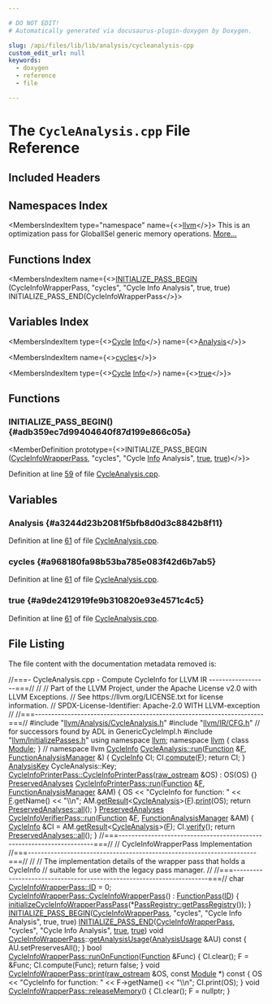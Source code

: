 ```yaml
---

# DO NOT EDIT!
# Automatically generated via docusaurus-plugin-doxygen by Doxygen.

slug: /api/files/lib/lib/analysis/cycleanalysis-cpp
custom_edit_url: null
keywords:
  - doxygen
  - reference
  - file

---
```





# The `CycleAnalysis.cpp` File Reference

<DoxygenPage pluginConfig={pluginConfig}>



## Included Headers

<IncludesList>
<IncludesListItem
  filePath="llvm/Analysis/CycleAnalysis.h"
  permalink="/docs/api/files/include/include/llvm/include/llvm/analysis/cycleanalysis-h"
  isLocal="true" />
<IncludesListItem
  filePath="llvm/IR/CFG.h"
  permalink="/docs/api/files/include/include/llvm/include/llvm/ir/cfg-h"
  isLocal="true" />
<IncludesListItem
  filePath="llvm/InitializePasses.h"
  permalink="/docs/api/files/include/include/llvm/initializepasses-h"
  isLocal="true" />
</IncludesList>

## Namespaces Index

<MembersIndex>

<MembersIndexItem
  type="namespace"
  name={<><a href="/docs/api/namespaces/llvm">llvm</a></>}>
This is an optimization pass for GlobalISel generic memory operations. <a href="/docs/api/namespaces/llvm/#details">More...</a>
</MembersIndexItem>

</MembersIndex>

## Functions Index

<MembersIndex>

<MembersIndexItem
  name={<><a href="#adb359ec7d99404640f87d199e866c05a">INITIALIZE&#95;PASS&#95;BEGIN</a> (CycleInfoWrapperPass, &quot;cycles&quot;, &quot;Cycle Info Analysis&quot;, true, true) INITIALIZE&#95;PASS&#95;END(CycleInfoWrapperPass</>}>
</MembersIndexItem>

</MembersIndex>

## Variables Index

<MembersIndex>

<MembersIndexItem
  type={<><a href="/docs/api/namespaces/llvm/#a60dc5ae8be8d73033ce099677e645b9b">Cycle</a> <a href="/docs/api/files/lib/lib/codegen/lib/codegen/globalisel/cseinfo-cpp/#a75f8a8519c2c9b30e7c06dc5e256fffa">Info</a></>}
  name={<><a href="#a3244d23b2081f5bfb8d0d3c8842b8f11">Analysis</a></>}>
</MembersIndexItem>

<MembersIndexItem
  name={<><a href="#a968180fa98b53ba785e083f42d6b7ab5">cycles</a></>}>
</MembersIndexItem>

<MembersIndexItem
  type={<><a href="/docs/api/namespaces/llvm/#a60dc5ae8be8d73033ce099677e645b9b">Cycle</a> <a href="/docs/api/files/lib/lib/codegen/lib/codegen/globalisel/cseinfo-cpp/#a75f8a8519c2c9b30e7c06dc5e256fffa">Info</a></>}
  name={<><a href="#a9de2412919fe9b310820e93e4571c4c5">true</a></>}>
</MembersIndexItem>

</MembersIndex>


<SectionDefinition>

## Functions

### INITIALIZE&#95;PASS&#95;BEGIN() {#adb359ec7d99404640f87d199e866c05a}

<MemberDefinition
  prototype={<>INITIALIZE&#95;PASS&#95;BEGIN (<a href="/docs/api/classes/llvm/cycleinfowrapperpass">CycleInfoWrapperPass</a>, &quot;cycles&quot;, &quot;Cycle <a href="/docs/api/files/lib/lib/codegen/lib/codegen/globalisel/cseinfo-cpp/#a75f8a8519c2c9b30e7c06dc5e256fffa">Info</a> Analysis&quot;, <a href="/docs/api/files/lib/lib/analysis/basicaliasanalysis-cpp/#af6d5cafbdfc5313e65d990120021a3ec">true</a>, <a href="/docs/api/files/lib/lib/analysis/basicaliasanalysis-cpp/#af6d5cafbdfc5313e65d990120021a3ec">true</a>)</>}>

Definition at line <a href="#l00059">59</a> of file <a href="/docs/api/files/lib/lib/analysis/cycleanalysis-cpp">CycleAnalysis.cpp</a>.
</MemberDefinition>

</SectionDefinition>

<SectionDefinition>

## Variables

### Analysis {#a3244d23b2081f5bfb8d0d3c8842b8f11}

<MemberDefinition
  prototype="Cycle Info Analysis">

Definition at line <a href="#l00061">61</a> of file <a href="/docs/api/files/lib/lib/analysis/cycleanalysis-cpp">CycleAnalysis.cpp</a>.
</MemberDefinition>

### cycles {#a968180fa98b53ba785e083f42d6b7ab5}

<MemberDefinition
  prototype="print machine cycles">

Definition at line <a href="#l00061">61</a> of file <a href="/docs/api/files/lib/lib/analysis/cycleanalysis-cpp">CycleAnalysis.cpp</a>.
</MemberDefinition>

### true {#a9de2412919fe9b310820e93e4571c4c5}

<MemberDefinition
  prototype="Cycle Info true">

Definition at line <a href="#l00061">61</a> of file <a href="/docs/api/files/lib/lib/analysis/cycleanalysis-cpp">CycleAnalysis.cpp</a>.
</MemberDefinition>

</SectionDefinition>

## File Listing

The file content with the documentation metadata removed is:

<ProgramListing>

<Link id="l00001" /><CodeLine lineNumber="1"><span class="doxyHighlightComment">//===- CycleAnalysis.cpp - Compute CycleInfo for LLVM IR ------------------===//</span></CodeLine>
<Link id="l00002" /><CodeLine lineNumber="2"><span class="doxyHighlightComment">//</span></CodeLine>
<Link id="l00003" /><CodeLine lineNumber="3"><span class="doxyHighlightComment">// Part of the LLVM Project, under the Apache License v2.0 with LLVM Exceptions.</span></CodeLine>
<Link id="l00004" /><CodeLine lineNumber="4"><span class="doxyHighlightComment">// See https://llvm.org/LICENSE.txt for license information.</span></CodeLine>
<Link id="l00005" /><CodeLine lineNumber="5"><span class="doxyHighlightComment">// SPDX-License-Identifier: Apache-2.0 WITH LLVM-exception</span></CodeLine>
<Link id="l00006" /><CodeLine lineNumber="6"><span class="doxyHighlightComment">//</span></CodeLine>
<Link id="l00007" /><CodeLine lineNumber="7"><span class="doxyHighlightComment">//===----------------------------------------------------------------------===//</span></CodeLine>
<Link id="l00008" /><CodeLine lineNumber="8"></CodeLine>
<Link id="l00009" /><CodeLine lineNumber="9"><span class="doxyHighlightPreprocessor">#include &quot;<a href="/docs/api/files/include/include/llvm/include/llvm/analysis/cycleanalysis-h">llvm/Analysis/CycleAnalysis.h</a>&quot;</span></CodeLine>
<Link id="l00010" /><CodeLine lineNumber="10"><span class="doxyHighlightPreprocessor">#include &quot;<a href="/docs/api/files/include/include/llvm/include/llvm/ir/cfg-h">llvm/IR/CFG.h</a>&quot;</span><span class="doxyHighlight"> </span><span class="doxyHighlightComment">// for successors found by ADL in GenericCycleImpl.h</span></CodeLine>
<Link id="l00011" /><CodeLine lineNumber="11"><span class="doxyHighlightPreprocessor">#include &quot;<a href="/docs/api/files/include/include/llvm/initializepasses-h">llvm/InitializePasses.h</a>&quot;</span></CodeLine>
<Link id="l00012" /><CodeLine lineNumber="12"></CodeLine>
<Link id="l00013" /><CodeLine lineNumber="13"><span class="doxyHighlightKeyword">using namespace </span><span class="doxyHighlight"><a href="/docs/api/namespaces/llvm">llvm</a>;</span></CodeLine>
<Link id="l00014" /><CodeLine lineNumber="14"></CodeLine>
<Link id="l00015" /><CodeLine lineNumber="15"><span class="doxyHighlightKeyword">namespace </span><span class="doxyHighlight"><a href="/docs/api/namespaces/llvm">llvm</a> &#123;</span></CodeLine>
<Link id="l00016" /><CodeLine lineNumber="16"><span class="doxyHighlightKeyword">class </span><span class="doxyHighlight"><a href="/docs/api/classes/llvm/module">Module</a>;</span></CodeLine>
<Link id="l00017" /><CodeLine lineNumber="17"><span class="doxyHighlight">&#125; </span><span class="doxyHighlightComment">// namespace llvm</span></CodeLine>
<Link id="l00018" /><CodeLine lineNumber="18"></CodeLine>
<Link id="l00019" /><CodeLine lineNumber="19" lineLink="/docs/api/classes/llvm/cycleanalysis/#add7a1719f5d818684035dca74ae8f1d5"><span class="doxyHighlight"><a href="/docs/api/namespaces/llvm/#afdb65a469d6a946a06be1765b1d8b5b4">CycleInfo</a> <a href="/docs/api/classes/llvm/cycleanalysis/#add7a1719f5d818684035dca74ae8f1d5">CycleAnalysis::run</a>(<a href="/docs/api/classes/llvm/function">Function</a> &amp;<a href="/docs/api/files/lib/lib/support/md5-cpp/#a96d73bbd7af15cb1fc38c3f4a3bd82e9">F</a>, <a href="/docs/api/namespaces/llvm/#adce09a5a0de0e3177eb00e932734af2f">FunctionAnalysisManager</a> &amp;) &#123;</span></CodeLine>
<Link id="l00020" /><CodeLine lineNumber="20"><span class="doxyHighlight">  <a href="/docs/api/namespaces/llvm/#afdb65a469d6a946a06be1765b1d8b5b4">CycleInfo</a> CI;</span></CodeLine>
<Link id="l00021" /><CodeLine lineNumber="21"><span class="doxyHighlight">  CI.<a href="/docs/api/classes/llvm/genericcycleinfo/#aa93636fb87d5bd9286dd23819369c922">compute</a>(<a href="/docs/api/files/lib/lib/support/md5-cpp/#a96d73bbd7af15cb1fc38c3f4a3bd82e9">F</a>);</span></CodeLine>
<Link id="l00022" /><CodeLine lineNumber="22"><span class="doxyHighlight">  </span><span class="doxyHighlightKeywordFlow">return</span><span class="doxyHighlight"> CI;</span></CodeLine>
<Link id="l00023" /><CodeLine lineNumber="23"><span class="doxyHighlight">&#125;</span></CodeLine>
<Link id="l00024" /><CodeLine lineNumber="24"></CodeLine>
<Link id="l00025" /><CodeLine lineNumber="25"><span class="doxyHighlight"><a href="/docs/api/structs/llvm/analysiskey">AnalysisKey</a> CycleAnalysis::Key;</span></CodeLine>
<Link id="l00026" /><CodeLine lineNumber="26"></CodeLine>
<Link id="l00027" /><CodeLine lineNumber="27" lineLink="/docs/api/classes/llvm/cycleinfoprinterpass/#a39097402fd4e306eeae9153e3e0e4a20"><span class="doxyHighlight"><a href="/docs/api/classes/llvm/cycleinfoprinterpass/#a39097402fd4e306eeae9153e3e0e4a20">CycleInfoPrinterPass::CycleInfoPrinterPass</a>(<a href="/docs/api/classes/llvm/raw-ostream">raw&#95;ostream</a> &amp;OS) : OS(OS) &#123;&#125;</span></CodeLine>
<Link id="l00028" /><CodeLine lineNumber="28"></CodeLine>
<Link id="l00029" /><CodeLine lineNumber="29" lineLink="/docs/api/classes/llvm/cycleinfoprinterpass/#a5fe94fefc760afe4f7b178e72299aa39"><span class="doxyHighlight"><a href="/docs/api/classes/llvm/preservedanalyses">PreservedAnalyses</a> <a href="/docs/api/classes/llvm/cycleinfoprinterpass/#a5fe94fefc760afe4f7b178e72299aa39">CycleInfoPrinterPass::run</a>(<a href="/docs/api/classes/llvm/function">Function</a> &amp;<a href="/docs/api/files/lib/lib/support/md5-cpp/#a96d73bbd7af15cb1fc38c3f4a3bd82e9">F</a>,</span></CodeLine>
<Link id="l00030" /><CodeLine lineNumber="30"><span class="doxyHighlight">                                            <a href="/docs/api/namespaces/llvm/#adce09a5a0de0e3177eb00e932734af2f">FunctionAnalysisManager</a> &amp;AM) &#123;</span></CodeLine>
<Link id="l00031" /><CodeLine lineNumber="31"><span class="doxyHighlight">  OS &lt;&lt; </span><span class="doxyHighlightStringLiteral">&quot;CycleInfo for function: &quot;</span><span class="doxyHighlight"> &lt;&lt; <a href="/docs/api/files/lib/lib/support/md5-cpp/#a96d73bbd7af15cb1fc38c3f4a3bd82e9">F</a>.getName() &lt;&lt; </span><span class="doxyHighlightStringLiteral">&quot;\\n&quot;</span><span class="doxyHighlight">;</span></CodeLine>
<Link id="l00032" /><CodeLine lineNumber="32"><span class="doxyHighlight">  AM.<a href="/docs/api/classes/llvm/analysismanager/#aaab1fad63e4f3b8679469720a873fedd">getResult</a>&lt;<a href="/docs/api/classes/llvm/cycleanalysis">CycleAnalysis</a>&gt;(<a href="/docs/api/files/lib/lib/support/md5-cpp/#a96d73bbd7af15cb1fc38c3f4a3bd82e9">F</a>).<a href="/docs/api/namespaces/llvm/#a50bf746ca1858c0e272e3a802fc27942">print</a>(OS);</span></CodeLine>
<Link id="l00033" /><CodeLine lineNumber="33"></CodeLine>
<Link id="l00034" /><CodeLine lineNumber="34"><span class="doxyHighlight">  </span><span class="doxyHighlightKeywordFlow">return</span><span class="doxyHighlight"> <a href="/docs/api/classes/llvm/preservedanalyses/#a1258a1ff55557c27684010ebd7283712">PreservedAnalyses::all</a>();</span></CodeLine>
<Link id="l00035" /><CodeLine lineNumber="35"><span class="doxyHighlight">&#125;</span></CodeLine>
<Link id="l00036" /><CodeLine lineNumber="36"></CodeLine>
<Link id="l00037" /><CodeLine lineNumber="37" lineLink="/docs/api/structs/llvm/cycleinfoverifierpass/#af9fcac728641055cca5bdb95469dc5e4"><span class="doxyHighlight"><a href="/docs/api/classes/llvm/preservedanalyses">PreservedAnalyses</a> <a href="/docs/api/structs/llvm/cycleinfoverifierpass/#af9fcac728641055cca5bdb95469dc5e4">CycleInfoVerifierPass::run</a>(<a href="/docs/api/classes/llvm/function">Function</a> &amp;<a href="/docs/api/files/lib/lib/support/md5-cpp/#a96d73bbd7af15cb1fc38c3f4a3bd82e9">F</a>,</span></CodeLine>
<Link id="l00038" /><CodeLine lineNumber="38"><span class="doxyHighlight">                                             <a href="/docs/api/namespaces/llvm/#adce09a5a0de0e3177eb00e932734af2f">FunctionAnalysisManager</a> &amp;AM) &#123;</span></CodeLine>
<Link id="l00039" /><CodeLine lineNumber="39"><span class="doxyHighlight">  <a href="/docs/api/namespaces/llvm/#afdb65a469d6a946a06be1765b1d8b5b4">CycleInfo</a> &amp;CI = AM.<a href="/docs/api/classes/llvm/analysismanager/#aaab1fad63e4f3b8679469720a873fedd">getResult</a>&lt;<a href="/docs/api/classes/llvm/cycleanalysis">CycleAnalysis</a>&gt;(<a href="/docs/api/files/lib/lib/support/md5-cpp/#a96d73bbd7af15cb1fc38c3f4a3bd82e9">F</a>);</span></CodeLine>
<Link id="l00040" /><CodeLine lineNumber="40"><span class="doxyHighlight">  CI.<a href="/docs/api/classes/llvm/genericcycleinfo/#a0bdd1c5ece7d11c39a095191fd9746ac">verify</a>();</span></CodeLine>
<Link id="l00041" /><CodeLine lineNumber="41"><span class="doxyHighlight">  </span><span class="doxyHighlightKeywordFlow">return</span><span class="doxyHighlight"> <a href="/docs/api/classes/llvm/preservedanalyses/#a1258a1ff55557c27684010ebd7283712">PreservedAnalyses::all</a>();</span></CodeLine>
<Link id="l00042" /><CodeLine lineNumber="42"><span class="doxyHighlight">&#125;</span></CodeLine>
<Link id="l00043" /><CodeLine lineNumber="43"></CodeLine>
<Link id="l00044" /><CodeLine lineNumber="44"><span class="doxyHighlightComment">//===----------------------------------------------------------------------===//</span></CodeLine>
<Link id="l00045" /><CodeLine lineNumber="45"><span class="doxyHighlightComment">//  CycleInfoWrapperPass Implementation</span></CodeLine>
<Link id="l00046" /><CodeLine lineNumber="46"><span class="doxyHighlightComment">//===----------------------------------------------------------------------===//</span></CodeLine>
<Link id="l00047" /><CodeLine lineNumber="47"><span class="doxyHighlightComment">//</span></CodeLine>
<Link id="l00048" /><CodeLine lineNumber="48"><span class="doxyHighlightComment">// The implementation details of the wrapper pass that holds a CycleInfo</span></CodeLine>
<Link id="l00049" /><CodeLine lineNumber="49"><span class="doxyHighlightComment">// suitable for use with the legacy pass manager.</span></CodeLine>
<Link id="l00050" /><CodeLine lineNumber="50"><span class="doxyHighlightComment">//</span></CodeLine>
<Link id="l00051" /><CodeLine lineNumber="51"><span class="doxyHighlightComment">//===----------------------------------------------------------------------===//</span></CodeLine>
<Link id="l00052" /><CodeLine lineNumber="52"></CodeLine>
<Link id="l00053" /><CodeLine lineNumber="53"><span class="doxyHighlightKeywordType">char</span><span class="doxyHighlight"> <a href="/docs/api/classes/llvm/cycleinfowrapperpass/#a528927e316bb5e88f61d33077b96d66e">CycleInfoWrapperPass::ID</a> = 0;</span></CodeLine>
<Link id="l00054" /><CodeLine lineNumber="54"></CodeLine>
<Link id="l00055" /><CodeLine lineNumber="55" lineLink="/docs/api/classes/llvm/cycleinfowrapperpass/#a3b6224f94970e54990302908ea595efb"><span class="doxyHighlight"><a href="/docs/api/classes/llvm/cycleinfowrapperpass/#a3b6224f94970e54990302908ea595efb">CycleInfoWrapperPass::CycleInfoWrapperPass</a>() : <a href="/docs/api/classes/llvm/functionpass/#a7691d83e3561f781cae4ce4a01bdfa93">FunctionPass</a>(<a href="/docs/api/classes/llvm/cycleinfowrapperpass/#a528927e316bb5e88f61d33077b96d66e">ID</a>) &#123;</span></CodeLine>
<Link id="l00056" /><CodeLine lineNumber="56"><span class="doxyHighlight">  <a href="/docs/api/namespaces/llvm/#a2453a452f326024e62ce569b67cad99b">initializeCycleInfoWrapperPassPass</a>(&#42;<a href="/docs/api/classes/llvm/passregistry/#a05a729900b76c89e808c6c3094921b2f">PassRegistry::getPassRegistry</a>());</span></CodeLine>
<Link id="l00057" /><CodeLine lineNumber="57"><span class="doxyHighlight">&#125;</span></CodeLine>
<Link id="l00058" /><CodeLine lineNumber="58"></CodeLine>
<Link id="l00059" /><CodeLine lineNumber="59" lineLink="#adb359ec7d99404640f87d199e866c05a"><span class="doxyHighlight"><a href="/docs/api/files/include/include/llvm/passsupport-h/#aaa970fc931c1c63037a8182e028d04b1">INITIALIZE&#95;PASS&#95;BEGIN</a>(<a href="/docs/api/classes/llvm/cycleinfowrapperpass">CycleInfoWrapperPass</a>, </span><span class="doxyHighlightStringLiteral">&quot;cycles&quot;</span><span class="doxyHighlight">, </span><span class="doxyHighlightStringLiteral">&quot;Cycle Info Analysis&quot;</span><span class="doxyHighlight">,</span></CodeLine>
<Link id="l00060" /><CodeLine lineNumber="60"><span class="doxyHighlight">                      </span><span class="doxyHighlightKeyword">true</span><span class="doxyHighlight">, </span><span class="doxyHighlightKeyword">true</span><span class="doxyHighlight">)</span></CodeLine>
<Link id="l00061" /><CodeLine lineNumber="61" lineLink="#a3244d23b2081f5bfb8d0d3c8842b8f11"><span class="doxyHighlight"><a href="/docs/api/files/include/include/llvm/passsupport-h/#a74ce8276b89067e806f67c45a6d92575">INITIALIZE&#95;PASS&#95;END</a>(<a href="/docs/api/classes/llvm/cycleinfowrapperpass">CycleInfoWrapperPass</a>, </span><span class="doxyHighlightStringLiteral">&quot;cycles&quot;</span><span class="doxyHighlight">, </span><span class="doxyHighlightStringLiteral">&quot;Cycle Info Analysis&quot;</span><span class="doxyHighlight">, <a href="/docs/api/files/lib/lib/analysis/basicaliasanalysis-cpp/#af6d5cafbdfc5313e65d990120021a3ec">true</a>,</span></CodeLine>
<Link id="l00062" /><CodeLine lineNumber="62"><span class="doxyHighlight">                    <a href="/docs/api/files/lib/lib/analysis/basicaliasanalysis-cpp/#af6d5cafbdfc5313e65d990120021a3ec">true</a>)</span></CodeLine>
<Link id="l00063" /><CodeLine lineNumber="63"></CodeLine>
<Link id="l00064" /><CodeLine lineNumber="64" lineLink="/docs/api/classes/llvm/cycleinfowrapperpass/#a26e67390cbefc6ab4a4385cad81cc584"><span class="doxyHighlightKeywordType">void</span><span class="doxyHighlight"> <a href="/docs/api/classes/llvm/cycleinfowrapperpass/#a3b6224f94970e54990302908ea595efb">CycleInfoWrapperPass</a>::<a href="/docs/api/classes/llvm/cycleinfowrapperpass/#a26e67390cbefc6ab4a4385cad81cc584">getAnalysisUsage</a>(<a href="/docs/api/classes/llvm/analysisusage">AnalysisUsage</a> &amp;AU)</span><span class="doxyHighlightKeyword"> const </span><span class="doxyHighlight">&#123;</span></CodeLine>
<Link id="l00065" /><CodeLine lineNumber="65"><span class="doxyHighlight">  AU.setPreservesAll();</span></CodeLine>
<Link id="l00066" /><CodeLine lineNumber="66"><span class="doxyHighlight">&#125;</span></CodeLine>
<Link id="l00067" /><CodeLine lineNumber="67"></CodeLine>
<Link id="l00068" /><CodeLine lineNumber="68" lineLink="/docs/api/classes/llvm/cycleinfowrapperpass/#a9b327094f5781a774f9d6978a6f10b6a"><span class="doxyHighlightKeywordType">bool</span><span class="doxyHighlight"> <a href="/docs/api/classes/llvm/cycleinfowrapperpass/#a9b327094f5781a774f9d6978a6f10b6a">CycleInfoWrapperPass::runOnFunction</a>(<a href="/docs/api/classes/llvm/function">Function</a> &amp;Func) &#123;</span></CodeLine>
<Link id="l00069" /><CodeLine lineNumber="69"><span class="doxyHighlight">  CI.clear();</span></CodeLine>
<Link id="l00070" /><CodeLine lineNumber="70"></CodeLine>
<Link id="l00071" /><CodeLine lineNumber="71"><span class="doxyHighlight">  F = &amp;Func;</span></CodeLine>
<Link id="l00072" /><CodeLine lineNumber="72"><span class="doxyHighlight">  CI.compute(Func);</span></CodeLine>
<Link id="l00073" /><CodeLine lineNumber="73"><span class="doxyHighlight">  </span><span class="doxyHighlightKeywordFlow">return</span><span class="doxyHighlight"> </span><span class="doxyHighlightKeyword">false</span><span class="doxyHighlight">;</span></CodeLine>
<Link id="l00074" /><CodeLine lineNumber="74"><span class="doxyHighlight">&#125;</span></CodeLine>
<Link id="l00075" /><CodeLine lineNumber="75"></CodeLine>
<Link id="l00076" /><CodeLine lineNumber="76" lineLink="/docs/api/classes/llvm/cycleinfowrapperpass/#a755b5beee2c1d36f5c6accce1e05140f"><span class="doxyHighlightKeywordType">void</span><span class="doxyHighlight"> <a href="/docs/api/classes/llvm/cycleinfowrapperpass/#a755b5beee2c1d36f5c6accce1e05140f">CycleInfoWrapperPass::print</a>(<a href="/docs/api/classes/llvm/raw-ostream">raw&#95;ostream</a> &amp;OS, </span><span class="doxyHighlightKeyword">const</span><span class="doxyHighlight"> <a href="/docs/api/classes/llvm/module">Module</a> &#42;)</span><span class="doxyHighlightKeyword"> const </span><span class="doxyHighlight">&#123;</span></CodeLine>
<Link id="l00077" /><CodeLine lineNumber="77"><span class="doxyHighlight">  OS &lt;&lt; </span><span class="doxyHighlightStringLiteral">&quot;CycleInfo for function: &quot;</span><span class="doxyHighlight"> &lt;&lt; F-&gt;getName() &lt;&lt; </span><span class="doxyHighlightStringLiteral">&quot;\\n&quot;</span><span class="doxyHighlight">;</span></CodeLine>
<Link id="l00078" /><CodeLine lineNumber="78"><span class="doxyHighlight">  CI.print(OS);</span></CodeLine>
<Link id="l00079" /><CodeLine lineNumber="79"><span class="doxyHighlight">&#125;</span></CodeLine>
<Link id="l00080" /><CodeLine lineNumber="80"></CodeLine>
<Link id="l00081" /><CodeLine lineNumber="81" lineLink="/docs/api/classes/llvm/cycleinfowrapperpass/#aaa14fe975f1a870544c30df8985b2c9d"><span class="doxyHighlightKeywordType">void</span><span class="doxyHighlight"> <a href="/docs/api/classes/llvm/cycleinfowrapperpass/#aaa14fe975f1a870544c30df8985b2c9d">CycleInfoWrapperPass::releaseMemory</a>() &#123;</span></CodeLine>
<Link id="l00082" /><CodeLine lineNumber="82"><span class="doxyHighlight">  CI.clear();</span></CodeLine>
<Link id="l00083" /><CodeLine lineNumber="83"><span class="doxyHighlight">  F = </span><span class="doxyHighlightKeyword">nullptr</span><span class="doxyHighlight">;</span></CodeLine>
<Link id="l00084" /><CodeLine lineNumber="84"><span class="doxyHighlight">&#125;</span></CodeLine>

</ProgramListing>


</DoxygenPage>

